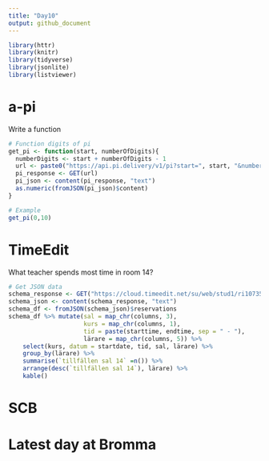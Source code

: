 ```yaml
---
title: "Day10"
output: github_document
---
```


```r
library(httr)
library(knitr)
library(tidyverse)
library(jsonlite)
library(listviewer)
```


# a-pi

Write a function

```r
# Function digits of pi
get_pi <- function(start, numberOfDigits){
  numberDigits <- start + numberOfDigits - 1
  url <- paste0("https://api.pi.delivery/v1/pi?start=", start, "&numberOfDigits=", numberDigits)  
  pi_response <- GET(url)
  pi_json <- content(pi_response, "text")
  as.numeric(fromJSON(pi_json)$content) 
}
```

```r
# Example
get_pi(0,10)
```


# TimeEdit

What teacher spends most time in room 14?

```r
# Get JSON data
schema_response <- GET("https://cloud.timeedit.net/su/web/stud1/ri107355X07Z07Q5Z76g0Y40y6076Y31Q09gQY5Q54777.json")
schema_json <- content(schema_response, "text")
schema_df <- fromJSON(schema_json)$reservations
schema_df %>% mutate(sal = map_chr(columns, 3), 
                     kurs = map_chr(columns, 1), 
                     tid = paste(starttime, endtime, sep = " - "),
                     lärare = map_chr(columns, 5)) %>% 
    select(kurs, datum = startdate, tid, sal, lärare) %>% 
    group_by(lärare) %>%
    summarise(`tillfällen sal 14` =n()) %>%
    arrange(desc(`tillfällen sal 14`), lärare) %>%
    kable()

```


# SCB



# Latest day at Bromma

